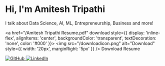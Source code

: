 # Hi, I'm Amitesh Tripathi

I talk about Data Science, AI, ML, Entrepreneurship, Business and more!

<a href="/Amitesh Tripathi Resume.pdf" download style={{ display: 'inline-flex', alignItems: 'center', backgroundColor: 'transparent', textDecoration: 'none', color: '#000' }}>
  <img src="/downloadicon.png" alt="Download" style={{ width: '20px', marginRight: '5px' }} />
  Download Resume
</a>

<div style={{ display: 'flex', justifyContent: 'left', gap: '1rem' }}>
  <a href="https://github.com/theamiteshtripathi" target="_blank" rel="noopener noreferrer">
    <img src="/githublogo.png" alt="GitHub" style={{ width: '40px' }} />
  </a>
  <a href="https://linkedin.com/in/theamiteshtripathi" target="_blank" rel="noopener noreferrer">
    <img src="/linkedinlogo.png" alt="LinkedIn" style={{ width: '40px' }} />
  </a>
</div>




